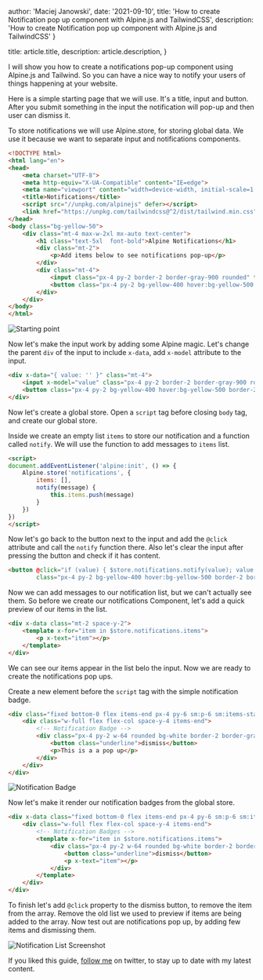 
  author: 'Maciej Janowski',
  date: '2021-09-10',
  title: 'How to create Notification pop up component with Alpine.js and TailwindCSS',
  description: 'How to create Notification pop up component with Alpine.js and TailwindCSS'
}

  title: article.title,
  description: article.description,
}


I will show you how to create a notifications pop-up component using Alpine.js and Tailwind. 
So you can have a nice way to notify your users of things happening at your website.

Here is a simple starting page that we will use. It's a title, input and button. After you submit something in the input the notification will pop-up and then user can dismiss it.

To store notifications we will use Alpine.store, for storing global data. We use it because we want to separate input and notifications components.

```html
<!DOCTYPE html>
<html lang="en">
<head>
    <meta charset="UTF-8">
    <meta http-equiv="X-UA-Compatible" content="IE=edge">
    <meta name="viewport" content="width=device-width, initial-scale=1.0">
    <title>Notifications</title>
    <script src="//unpkg.com/alpinejs" defer></script>
    <link href="https://unpkg.com/tailwindcss@^2/dist/tailwind.min.css" rel="stylesheet">
</head>
<body class="bg-yellow-50">
    <div class="mt-4 max-w-2xl mx-auto text-center">
        <h1 class="text-5xl  font-bold">Alpine Notifications</h1>
        <div class="mt-2">
            <p>Add items below to see notifications pop-up</p>
        </div>
        <div class="mt-4">
            <input class="px-4 py-2 border-2 border-gray-900 rounded" type="text">
            <button class="px-4 py-2 bg-yellow-400 hover:bg-yellow-500 border-2 border-yellow-500 rounded ">Add Item</button> 
        </div>
    </div>   
</body>
</html>
```

![Starting point](https://janowski.dev/assets/img/articles/screenshots/sc8.png)

Now let's make the input work by adding some Alpine magic.
Let's change the parent `div` of the input to include `x-data`, add `x-model` attribute to the input.

```html
<div x-data="{ value: '' }" class="mt-4">
    <input x-model="value" class="px-4 py-2 border-2 border-gray-900 rounded" type="text">
    <button class="px-4 py-2 bg-yellow-400 hover:bg-yellow-500 border-2 border-yellow-500 rounded ">Add Item</button> 
</div>
```

Now let's create a global store. Open a `script` tag before closing `body` tag, and create our global store. 

Inside we create an empty list `items` to store our notification and a function called `notify`.
We will use the function to add messages to `items` list.

```html
<script>
document.addEventListener('alpine:init', () => {
    Alpine.store('notifications', {
        items: [],
        notify(message) {
            this.items.push(message)
        }
    })
})
</script>
```

Now let's go back to the button next to the input and add the `@click` attribute and call the `notify` function there. 
Also let's clear the input after pressing the button and check if it has content.

```html
<button @click="if (value) { $store.notifications.notify(value); value = ''; }"
        class="px-4 py-2 bg-yellow-400 hover:bg-yellow-500 border-2 border-yellow-500 rounded">Add Item</button> 
```

Now we can add messages to our notification list, but we can't actually see them. So before we create our notifications
Component, let's add a quick preview of our items in the list.

```html
<div x-data class="mt-2 space-y-2">
    <template x-for="item in $store.notifications.items">
        <p x-text="item"></p>
    </template>
</div>
```

We can see our items appear in the list belo the input. Now we are ready to create the notifications pop ups.

Create a new element before the `script` tag with the simple notification badge.

```html
<div class="fixed bottom-0 flex items-end px-4 py-6 sm:p-6 sm:items-start">
    <div class="w-full flex flex-col space-y-4 items-end">
        <!-- Notification Badge -->
        <div class="px-4 py-2 w-64 rounded bg-white border-2 border-gray-900">
            <button class="underline">dismiss</button>
            <p>This is a a pop up</p> 
        </div>
    </div>
</div>
``` 

![Notification Badge](https://janowski.dev/assets/img/articles/screenshots/sc9.png)

Now let's make it render our notification badges from the global store.

```html
<div x-data class="fixed bottom-0 flex items-end px-4 py-6 sm:p-6 sm:items-start">
    <div class="w-full flex flex-col space-y-4 items-end">
        <!-- Notification Badges -->
        <template x-for="item in $store.notifications.items">
            <div class="px-4 py-2 w-64 rounded bg-white border-2 border-gray-900">
                <button class="underline">dismiss</button>
                <p x-text="item"></p>
            </div>
        </template>
    </div>
</div>
``` 

To finish let's add `@click` property to the dismiss button, to remove the item from the array. 
Remove the old list we used to preview if items are being added to the array.
Now test out are notifications pop up, by adding few items and dismissing them.

![Notification List Screenshot](https://janowski.dev/assets/img/articles/gifs/gif1.gif)

If you liked this guide, [follow me](https://twitter.com/MaciejJanowski) on twitter, to stay up to date with my latest content.